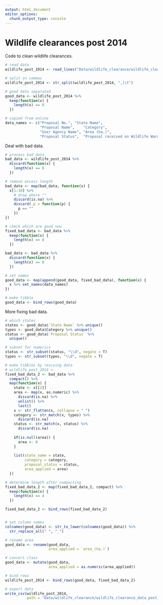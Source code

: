 ```yaml
---
output: html_document
editor_options: 
  chunk_output_type: console
---
```


# Wildlife clearances post 2014

Code to clean wildlife clearances.

```r
# read data
wildlife_post_2014 <- read_lines("Data/wildlife_clearance/wildlife_clearance_data.csv")

# split on commas
wildlife_post_2014 <- str_split(wildlife_post_2014, ",|\t")

# good data separated
good_data <- wildlife_post_2014 %>% 
  keep(function(x) {
    length(x) == 8
  })

# copied from online
data_names <- c("Proposal No.", "State Name",
                "Proposal Name",	"Category",
                "User Agency Name",	"Area (ha.)",
                "Proposal Status",	"Proposal received on Wildlife Warden")
```

Deal with bad data.

```r
# process bad data
bad_data <- wildlife_post_2014 %>% 
  discard(function(x) {
    length(x) == 8
  })

# remove excess length
bad_data <- map(bad_data, function(x) {
  x[1:10] %>% 
    # drop where ""
    discard(is.na) %>% 
    discard(.p = function(p) {
      p == ""
    })
})

# check which are good now
fixed_bad_data <- bad_data %>% 
  keep(function(x) {
    length(x) == 8
  })

bad_data <- bad_data %>% 
  discard(function(x) {
    length(x) == 8
  })

# set names
good_data <- map(append(good_data, fixed_bad_data), function(x) {
  x %>% set_names(data_names)
})

# make tibble
good_data <- bind_rows(good_data)
```

More fixing bad data.

```r
# which states
states <- good_data$`State Name` %>% unique()
types <- good_data$Category %>% unique()
status <- good_data$`Proposal Status` %>% 
  unique()

# subset for numerics
status <- str_subset(status, "\\d", negate = T)
types <- str_subset(types, "\\d", negate = T)

# make tibbles by rescuing data
# wildlife_post_2014 <- 
fixed_bad_data_2 <- bad_data %>% 
  compact() %>% 
  map(function(x) {
    state <- x[[2]]
    area <- map(x, as.numeric) %>% 
      discard(is.na) %>% 
      unlist() %>% 
      last()
    x <- str_flatten(x, collapse = " ")
    category <- str_match(x, types) %>% 
      discard(is.na)
    status <- str_match(x, status) %>% 
      discard(is.na)
    
    if(is.null(area)) {
      area <- 0
    }
    
    list(state_name = state, 
         category = category, 
         proposal_status = status, 
         area_applied = area)
  })

# determine length after compacting
fixed_bad_data_2 <- map(fixed_bad_data_2, compact) %>% 
  keep(function(x) {
    length(x) == 4
  })

fixed_bad_data_2 <- bind_rows(fixed_bad_data_2)


# set column names
colnames(good_data) <- str_to_lower(colnames(good_data)) %>% 
  str_replace_all(" ", "_")

# rename area
good_data <- rename(good_data,
                    area_applied = `area_(ha.)`)

# convert class
good_data <- mutate(good_data,
                    area_applied = as.numeric(area_applied))

# bind rows
wildlife_post_2014 <- bind_rows(good_data, fixed_bad_data_2)
```

```r
# export data
write_csv(wildlife_post_2014,
          path = "Data/wildlife_clearance/wildlife_clearance_data_post_2014.csv")
```

